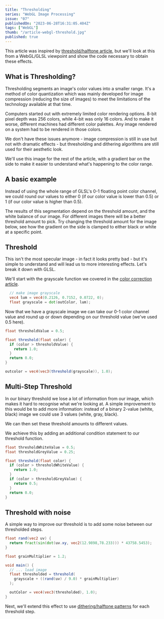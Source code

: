 ```yaml
---
title: "Thresholding"
series: "WebGL Image Processing"
issue: "07"
publishedOn: "2023-06-28T16:31:05.404Z"
tags: ["WebGL"]
thumb: "/article-webgl-threshold.jpg"
published: true
---
```


<WebGLImageProcessingIntro />

This article was inspired by [threshold/halftone article](http://caca.zoy.org/study/index.html), but we'll look at this from a WebGL/GLSL viewpoint and show the code necessary to obtain these effects.

## What is Thresholding?
Thresholding segments an image's color values into a smaller range. It's a method of color quantization which was mainly developed for image compression (reducing the size of images) to meet the limitations of the technology available at that time.

Computers started out with extremely limited color rendering options. 8-bit pixel depth was 256 colors, while 4-bit was only 16 colors. And to make it worse, different machines had different color palettes. Any image rendered on a system had to be rendered in those colors.

We don't have these issues anymore - image compression is still in use but not with dramatic effects - but thresholding and dithering algorithms are still used for their aesthetic look.

We'll use this image for the rest of the article, with a gradient bar on the side to make it easier to understand what's happening to the color range.

## A basic example
Instead of using the whole range of GLSL's 0-1 floating point color channel, we could round our values to either 0 (if our color value is lower than 0.5) or 1 (if our color value is higher than 0.5).

The results of this segmentation depend on the threshold amount, and the white balance of our image. For different images there will be a better threshold amount to pick. Try changing the threshold amount for the image below, see how the gradient on the side is clamped to either black or white at a specific point.

<Dither step="1-threshold" />

## Threshold

This isn't the most specular image - in fact it looks pretty bad - but it's simple to understand and will lead us to more interesting effects. Let's break it down with GLSL.

We'll start with the grayscale function we covered in the [color correction article](/p/webgl-color-correction).

```glsl
  // make image grayscale
  vec4 lum = vec4(0.2126, 0.7152, 0.0722, 0);
  float grayscale = dot(outColor, lum);
```

Now that we have a grayscale image we can take our 0-1 color channel value and round up or down depending on our threshold value (we've used 0.5 here).

```glsl
float thresholdValue = 0.5;

float threshold(float color) {
  if (color > thresholdValue) {
    return 1.0;
  }
  return 0.0;
}

outcolor = vec4(vec3(threshold(grayscale)), 1.0);
```

## Multi-Step Threshold

In our binary threshold we lose a lot of information from our image, which makes it hard to recognise what we're looking at. A simple improvement to this would be to add more information: instead of a binary 2-value (white, black) image we could use 3 values (white, gray, black).

We can then set these threshold amounts to different values.

<Dither step="2-threshold-steps" />

We achieve this by adding an additional condition statement to our threshold function.

```glsl
float thresholdWhiteValue = 0.5;
float thresholdGreyValue = 0.25;

float threshold(float color) {
  if (color > thresholdWhiteValue) {
    return 1.0;
  }
  if (color > thresholdGreyValue) {
    return 0.5;
  }
  return 0.0;
}
```

## Threshold with noise

A simple way to improve our threshold is to add some noise between our thresholded steps.

<Dither step="3-threshold-noise" />

```glsl
float rand(vec2 uv) {
  return fract(sin(dot(uv.xy, vec2(12.9898,78.233))) * 43758.5453);
}

float grainMultiplier = 1.2;

void main() {
  // ... load image 
  float thresholded = threshold(
    grayscale + ((rand(uv) / 9.0) * grainMultiplier)
  );

  outColor = vec4(vec3(thresholded), 1.0);
}
```

Next, we'll extend this effect to use [dithering/halftone patterns](/p/webgl-dithering) for each threshold step.
